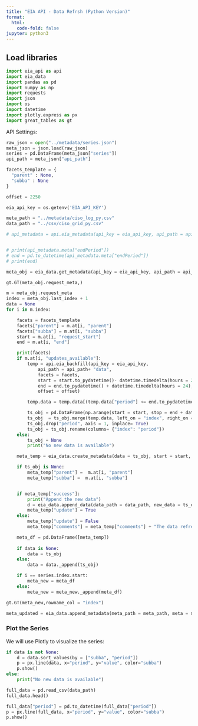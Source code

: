```yaml
---
title: "EIA API - Data Refrsh (Python Version)"
format:
  html:
    code-fold: false
jupyter: python3
---
```


## Load libraries

```python
import eia_api as api
import eia_data 
import pandas as pd
import numpy as np
import requests
import json
import os
import datetime
import plotly.express as px
import great_tables as gt
```



API Settings:
```python
raw_json = open("../metadata/series.json")
meta_json = json.load(raw_json)
series = pd.DataFrame(meta_json["series"])
api_path = meta_json["api_path"]

facets_template = {
  "parent" : None,
  "subba" : None
}

offset = 2250

eia_api_key = os.getenv('EIA_API_KEY')

meta_path = "../metadata/ciso_log_py.csv"
data_path = "../csv/ciso_grid_py.csv"
```

```python
# api_metadata = api.eia_metadata(api_key = eia_api_key, api_path = api_path)


# print(api_metadata.meta["endPeriod"])
# end = pd.to_datetime(api_metadata.meta["endPeriod"])
# print(end)
```



```python
meta_obj = eia_data.get_metadata(api_key = eia_api_key, api_path = api_path, meta_path = meta_path, series = series)

gt.GT(meta_obj.request_meta,)
```

```python
m = meta_obj.request_meta
index = meta_obj.last_index + 1
data = None
for i in m.index:

    facets = facets_template
    facets["parent"] = m.at[i, "parent"]
    facets["subba"] = m.at[i, "subba"]
    start = m.at[i, "request_start"]
    end = m.at[i, "end"]

    print(facets)
    if m.at[i, "updates_available"]:
        temp = api.eia_backfill(api_key = eia_api_key, 
            api_path = api_path+ "data", 
            facets = facets, 
            start = start.to_pydatetime()- datetime.timedelta(hours = 24),
            end = end.to_pydatetime() + datetime.timedelta(hours = 24),
            offset = offset) 

        temp.data = temp.data[(temp.data["period"] <= end.to_pydatetime()) & (temp.data["period"] >= start.to_pydatetime())]

        ts_obj = pd.DataFrame(np.arange(start = start, stop = end + datetime.timedelta(hours = 1), step = datetime.timedelta(hours = 1)).astype(datetime.datetime), columns=["index"])
        ts_obj  = ts_obj.merge(temp.data, left_on = "index", right_on = "period", how="left")
        ts_obj.drop("period", axis = 1, inplace= True)
        ts_obj = ts_obj.rename(columns= {"index": "period"})
    else:
        ts_obj = None
        print("No new data is available")

    meta_temp = eia_data.create_metadata(data = ts_obj, start = start, end = end, type = "refresh")

    if ts_obj is None:
        meta_temp["parent"] =  m.at[i, "parent"]
        meta_temp["subba"] =  m.at[i, "subba"]


    if meta_temp["success"]:
        print("Append the new data")
        d = eia_data.append_data(data_path = data_path, new_data = ts_obj, save = True)
        meta_temp["update"] = True
    else:
        meta_temp["update"] = False
        meta_temp["comments"] = meta_temp["comments"] + "The data refresh failed, please check the log; "

    meta_df = pd.DataFrame([meta_temp])
    
    if data is None:
        data = ts_obj
    else:
        data = data._append(ts_obj)

    if i == series.index.start:
        meta_new = meta_df
    else:
        meta_new = meta_new._append(meta_df)

```

```python
gt.GT(meta_new,rowname_col = "index")
```


```python
meta_updated = eia_data.append_metadata(meta_path = meta_path, meta = meta_new, save = True, init = False)
```

### Plot the Series

We will use Plotly to visualize the series:

```python

if data is not None:
    d = data.sort_values(by = ["subba", "period"])
    p = px.line(data, x="period", y="value", color="subba")
    p.show()
else: 
    print("No new data is available")
```



```python
full_data = pd.read_csv(data_path)
full_data.head()

full_data["period"] = pd.to_datetime(full_data["period"])
p = px.line(full_data, x="period", y="value", color="subba")
p.show()
```